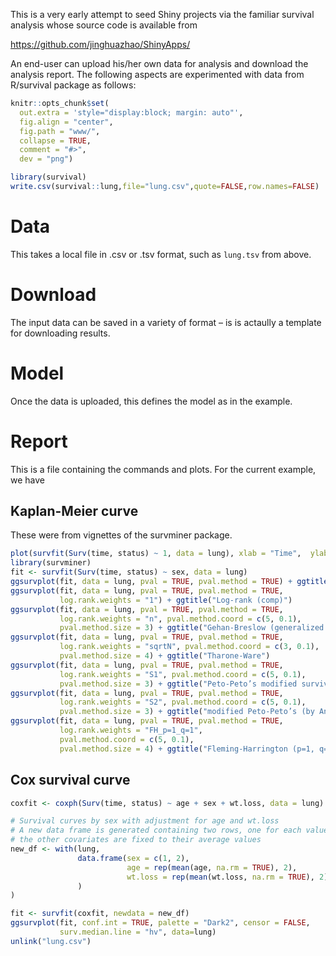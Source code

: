 This is a very early attempt to seed Shiny projects via the familiar survival analysis whose source code is available from

[https://github.com/jinghuazhao/ShinyApps/](https://github.com/jinghuazhao/ShinyApps/)

An end-user can upload his/her own data for analysis and download the analysis report. The following aspects are experimented with data from 
R/survival package as follows:

```r
knitr::opts_chunk$set(
  out.extra = 'style="display:block; margin: auto"',
  fig.align = "center",
  fig.path = "www/",
  collapse = TRUE,
  comment = "#>",
  dev = "png")
```

```r
library(survival)
write.csv(survival::lung,file="lung.csv",quote=FALSE,row.names=FALSE)
```

# Data

This takes a local file in .csv or .tsv format, such as `lung.tsv` from above.

# Download

The input data can be saved in a variety of format -- is is actaully a template for downloading results.

# Model

Once the data is uploaded, this defines the model as in the example.

# Report

This is a file containing the commands and plots. For the current example, we have

## Kaplan-Meier curve

These were from vignettes of the survminer package.

```r
plot(survfit(Surv(time, status) ~ 1, data = lung), xlab = "Time",  ylab = "Overall survival probability")
library(survminer)
fit <- survfit(Surv(time, status) ~ sex, data = lung)
ggsurvplot(fit, data = lung, pval = TRUE, pval.method = TRUE) + ggtitle("Log-rank (survdiff)")
ggsurvplot(fit, data = lung, pval = TRUE, pval.method = TRUE,
           log.rank.weights = "1") + ggtitle("Log-rank (comp)")
ggsurvplot(fit, data = lung, pval = TRUE, pval.method = TRUE,
           log.rank.weights = "n", pval.method.coord = c(5, 0.1),
           pval.method.size = 3) + ggtitle("Gehan-Breslow (generalized Wilcoxon)")
ggsurvplot(fit, data = lung, pval = TRUE, pval.method = TRUE,
           log.rank.weights = "sqrtN", pval.method.coord = c(3, 0.1),
           pval.method.size = 4) + ggtitle("Tharone-Ware")
ggsurvplot(fit, data = lung, pval = TRUE, pval.method = TRUE,
           log.rank.weights = "S1", pval.method.coord = c(5, 0.1),
           pval.method.size = 3) + ggtitle("Peto-Peto’s modified survival estimate")
ggsurvplot(fit, data = lung, pval = TRUE, pval.method = TRUE,
           log.rank.weights = "S2", pval.method.coord = c(5, 0.1),
           pval.method.size = 3) + ggtitle("modified Peto-Peto’s (by Andersen)")
ggsurvplot(fit, data = lung, pval = TRUE, pval.method = TRUE,
           log.rank.weights = "FH_p=1_q=1",
           pval.method.coord = c(5, 0.1),
           pval.method.size = 4) + ggtitle("Fleming-Harrington (p=1, q=1)")
```

## Cox survival curve


```r
coxfit <- coxph(Surv(time, status) ~ age + sex + wt.loss, data = lung)

# Survival curves by sex with adjustment for age and wt.loss
# A new data frame is generated containing two rows, one for each value of sex;
# the other covariates are fixed to their average values
new_df <- with(lung,
               data.frame(sex = c(1, 2),
                          age = rep(mean(age, na.rm = TRUE), 2),
                          wt.loss = rep(mean(wt.loss, na.rm = TRUE), 2)
               )
)

fit <- survfit(coxfit, newdata = new_df)
ggsurvplot(fit, conf.int = TRUE, palette = "Dark2", censor = FALSE,
           surv.median.line = "hv", data=lung)
unlink("lung.csv")
```
